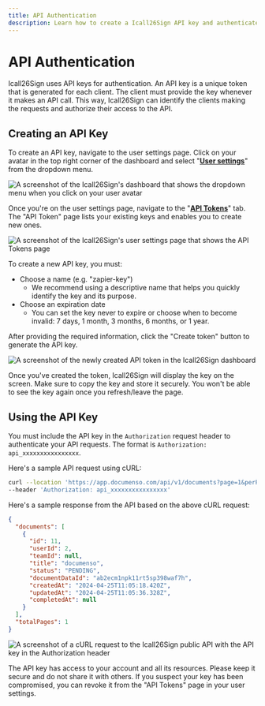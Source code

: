 ```yaml
---
title: API Authentication
description: Learn how to create a Icall26Sign API key and authenticate your API requests.
---
```


# API Authentication

Icall26Sign uses API keys for authentication. An API key is a unique token that is generated for each client. The client must provide the key whenever it makes an API call. This way, Icall26Sign can identify the clients making the requests and authorize their access to the API.

## Creating an API Key

To create an API key, navigate to the user settings page. Click on your avatar in the top right corner of the dashboard and select "**[User settings](https://app.documenso.com/settings)**" from the dropdown menu.

![A screenshot of the Icall26Sign's dashboard that shows the dropdown menu when you click on your user avatar](/public-api-images/documenso-user-dropdown-menu.webp)

Once you're on the user settings page, navigate to the "**[API Tokens](https://app.documenso.com/settings/tokens)**" tab. The "API Token" page lists your existing keys and enables you to create new ones.

![A screenshot of the Icall26Sign's user settings page that shows the API Tokens page](/public-api-images/api-tokens-page-documenso.webp)

To create a new API key, you must:

- Choose a name (e.g. "zapier-key")
  - We recommend using a descriptive name that helps you quickly identify the key and its purpose.
- Choose an expiration date
  - You can set the key never to expire or choose when to become invalid: 7 days, 1 month, 3 months, 6 months, or 1 year.

After providing the required information, click the "Create token" button to generate the API key.

![A screenshot of the newly created API token in the Icall26Sign dashboard](/public-api-images/documenso-api-key-blurred.webp)

Once you've created the token, Icall26Sign will display the key on the screen. Make sure to copy the key and store it securely. You won't be able to see the key again once you refresh/leave the page.

## Using the API Key

You must include the API key in the `Authorization` request header to authenticate your API requests. The format is `Authorization: api_xxxxxxxxxxxxxxxx`.

Here's a sample API request using cURL:

```bash
curl --location 'https://app.documenso.com/api/v1/documents?page=1&perPage=1' \
--header 'Authorization: api_xxxxxxxxxxxxxxxx'
```

Here's a sample response from the API based on the above cURL request:

```json
{
  "documents": [
    {
      "id": 11,
      "userId": 2,
      "teamId": null,
      "title": "documenso",
      "status": "PENDING",
      "documentDataId": "ab2ecm1npk11rt5sp398waf7h",
      "createdAt": "2024-04-25T11:05:18.420Z",
      "updatedAt": "2024-04-25T11:05:36.328Z",
      "completedAt": null
    }
  ],
  "totalPages": 1
}
```

![A screenshot of a cURL request to the Icall26Sign public API with the API key in the Authorization header](/public-api-images/documenso-api-authorization.webp)

The API key has access to your account and all its resources. Please keep it secure and do not share it with others. If you suspect your key has been compromised, you can revoke it from the "API Tokens" page in your user settings.
